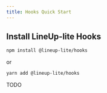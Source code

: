 ```yaml
---
title: Hooks Quick Start
---
```


## Install LineUp-lite Hooks

```sh
npm install @lineup-lite/hooks
```

or

```sh
yarn add @lineup-lite/hooks
```

TODO